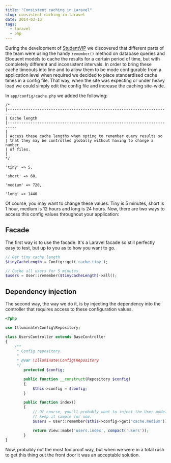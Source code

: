 ```yaml
---
title: "Consistent caching in Laravel"
slug: consistent-caching-in-laravel
date: 2014-03-13
tags:
  - laravel
  - php
---
```


During the development of [StudentVIP](https://studentvip.com.au) we discovered that different parts of the team were using the handy `remember()` method on database queries and Eloquent models to cache the results for a certain period of time, but with completely different and inconsistent intervals. In order to bring these cache timeouts into line and to allow them to be mode configurable from a application level when required we decided to place standardised cache times in a config file. That way, when the site was expecting or under heavy load we could simply edit the config file and increase the caching site-wide.

In `app/config/cache.php` we added the following:

```
/*
|--------------------------------------------------------------------------
| Cache length
|--------------------------------------------------------------------------
|
| Access these cache lengths when opting to remember query results so
| that they may be controlled globally without having to change a number
| of files.
|
*/

'tiny' => 5,

'short' => 60,

'medium' => 720,

'long' => 1440
```

Of course, you may want to change these values. Tiny is 5 minutes, short is 1 hour, medium is 12 hours and long is 24 hours. Now, there are two ways to access this config values throughout your application:

## Facade

The first way is to use the facade. It's a Laravel facade so still perfectly easy to test, but up to you as to how you want to go.

```php
// Get tiny cache length
$tinyCacheLength = Config::get('cache.tiny');

// Cache all users for 5 minutes.
$users = User::remember($tinyCacheLength)->all();
```

## Dependency injection

The second way, the way we do it, is by injecting the dependency into the controller that requires access to these configuration values.

```php
<?php

use Illuminate\Config\Repository;

class UsersController extends BaseController
{
    /**
     * Config repository.
     *
     * @var \Illuminate\Config\Repository
     */
        protected $config;

        public function __construct(Repository $config)
        {
            $this->config = $config;
        }

        public function index()
        {
            // Of course, you'll probably want to inject the User model too, but we'll
            // keep it simple for now.
            $users = User::remember($this->config->get('cache.medium'))->all();

            return View::make('users.index', compact('users'));
        }
}
```

Now, probably not the most foolproof way, but when we were in a total rush to get this thing out the front door it was an acceptable solution.
